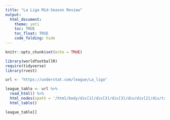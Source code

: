 ```yaml
---
title: "La Liga Mid-Season Review"
output: 
  html_document:
    theme: yeti
    toc: TRUE
    toc_float: TRUE
    code_folding: hide
---
```


```r
knitr::opts_chunk$set(echo = TRUE)
```


```r
library(worldfootballR)
require(tidyverse)
library(rvest)

url <- "https://understat.com/league/La_liga"

league_table <- url %>%
  read_html() %>%
  html_nodes(xpath = '/html/body/div[1]/div[3]/div[3]/div/div[2]/div/table') %>%
  html_table()

league_table[]

```